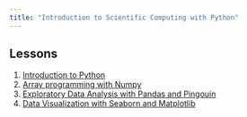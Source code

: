 ```yaml
---
title: "Introduction to Scientific Computing with Python"
---
```


## Lessons
1. [Introduction to Python](./01_intro_to_python/intro_to_python.qmd)
2. [Array programming with Numpy](./02_working_with_matrices/)
3. [Exploratory Data Analysis with Pandas and Pingouin](./03_analyzing_tabular_data/exploratory_data_analysis_with_pandas_and_pingouin.html)
4. [Data Visualization with Seaborn and Matplotlib](./04_data_visualization/data_visualization.html)

